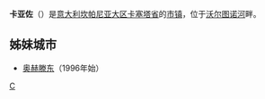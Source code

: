 {{Infobox CityIT |
  img_coa =  |
  official_name = Caiazzo |
  name = 卡亚佐 |
  region = [[坎帕尼亚大区|坎帕尼亚大区]] |
  province = [[卡塞塔省|卡塞塔省]] |
  elevation_m =  |
  area_total_km2   = 36 |
  population_as_of  = 2004年12月 |
  population_total = 5836 |
  population_density_km2 = 166 |
  timezone          = [[Central_European_Time|CET]]，[[Coordinated_Universal_Time|UTC]]+1 |
  coordinates       = {{coord|41|11|N|14|22|E}}|
  frazioni          =  |
  telephone         = 0823 |
  postalcode        = 81013 |
  gentilic          =  |
  saint             = |
  day               = |
  mayor             = |
  website           =  |
  mapy = 14.0833 |
  mapx = 41.6167 |
}}
'''卡亚佐'''（{{lang-it|Caiazzo}}）是[[意大利|意大利]][[坎帕尼亚大区|坎帕尼亚大区]][[卡塞塔省|卡塞塔省]]的[[市镇_(意大利)|市镇]]，位于[[沃尔图诺河|沃尔图诺河]]畔。

==姊妹城市==
*{{GER}}[[奥赫滕东|奥赫滕东]]（1996年始）

{{卡塞塔省市鎮}}
{{Authority control}}
{{Italy-geo-stub}}

[[Category:卡塞塔省市镇|C]]